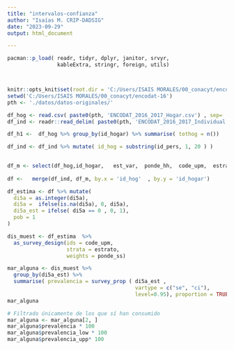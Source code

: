 ```yaml
---
title: "intervalos-confianza"
author: "Isaías M. CRIP-DADSIG"
date: "2023-09-29"
output: html_document

---
```



```r
pacman::p_load( readr, tidyr, dplyr, janitor, srvyr,
                kableExtra, stringr, foreign, utils)



knitr::opts_knit$set(root.dir = 'C:/Users/ISAIS MORALES/00_conacyt/encodat-16')
setwd('C:/Users/ISAIS MORALES/00_conacyt/encodat-16')
pth <- './datos/datos-originales/'

df_hog <- read.csv( paste0(pth, 'ENCODAT_2016_2017_Hogar.csv') , sep= ';' )
df_ind <- readr::read_delim( paste0(pth, 'ENCODAT_2016_2017_Individual.csv'), delim = ';')


```

```r

df_h1 <-  df_hog %>% group_by(id_hogar) %>% summarise( tothog = n())

df_ind <- df_ind %>% mutate( id_hog = substring(id_pers, 1, 20 ) )

 
df_m <- select(df_hog,id_hogar,   est_var,  ponde_hh,  code_upm,  estrato)
 
df <-   merge(df_ind, df_m, by.x = 'id_hog'  , by.y = 'id_hogar')
```


```r
df_estima <- df %>% mutate( 
  di5a = as.integer(di5a),
  di5a =  ifelse(is.na(di5a), 0, di5a),
  di5a_est = ifelse( di5a == 0 , 0, 1),
  pob = 1
)

```

```r
dis_muest <- df_estima  %>%
  as_survey_design(ids = code_upm,
                   strata = estrato,
                   weights = ponde_ss)

```

```r
mar_alguna <- dis_muest %>% 
  group_by(di5a_est) %>%
  summarise( prevalencia = survey_prop ( di5a_est ,
                                         vartype = c("se", "ci"),
                                         level=0.95), proportion = TRUE) 
mar_alguna
```

```r
# Filtrado únicamente de los que sí han consumido 
mar_alguna <- mar_alguna[2, ]
mar_alguna$prevalencia * 100
mar_alguna$prevalencia_low * 100 
mar_alguna$prevalencia_upp* 100
```

